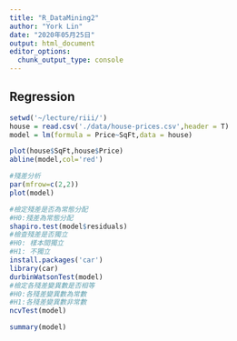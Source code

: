 ```yaml
---
title: "R_DataMining2"
author: "York Lin"
date: "2020年05月25日"
output: html_document
editor_options: 
  chunk_output_type: console
---
```


## Regression
```R
setwd('~/lecture/riii/')
house = read.csv('./data/house-prices.csv',header = T)
model = lm(formula = Price~SqFt,data = house)

plot(house$SqFt,house$Price)
abline(model,col='red')

#殘差分析
par(mfrow=c(2,2))
plot(model)

#檢定殘差是否為常態分配
#H0:殘差為常態分配
shapiro.test(model$residuals)
#檢查殘差是否獨立
#H0: 樣本間獨立
#H1: 不獨立
install.packages('car')
library(car)
durbinWatsonTest(model)
#檢定各殘差變異數是否相等
#H0:各殘差變異數為常數
#H1:各殘差變異數非常數
ncvTest(model)

summary(model)
```
